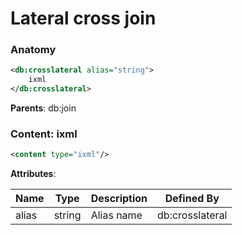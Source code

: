 # Lateral cross join

### Anatomy

```xml
<db:crosslateral alias="string">
    ixml
</db:crosslateral>
```

**Parents**: db:join

### Content: ixml

```xml
<content type="ixml"/>
```

**Attributes**:

| Name | Type | Description | Defined By |
| ---- | ---- | ----------- | ---------- |
| alias | string | Alias name | db:crosslateral |


